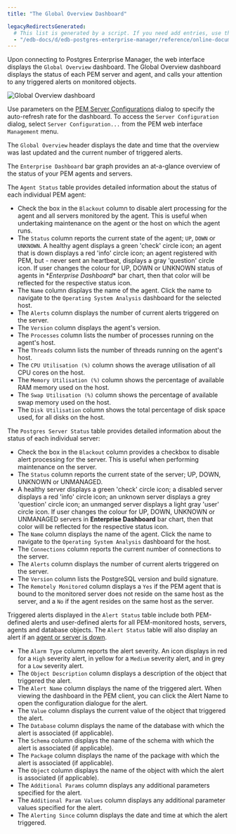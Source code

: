 ```yaml
---
title: "The Global Overview Dashboard"

legacyRedirectsGenerated:
  # This list is generated by a script. If you need add entries, use the `legacyRedirects` key.
  - "/edb-docs/d/edb-postgres-enterprise-manager/reference/online-documentation/8.0/global_overview_dashboard.html"
---
```


<div id="global_overview_dashboard" class="registered_link"></div>

Upon connecting to Postgres Enterprise Manager, the web interface displays the `Global Overview` dashboard. The Global Overview dashboard displays the status of each PEM server and agent, and calls your attention to any triggered alerts on monitored objects.

![Global Overview dashboard](../../images/global_overview.png)

Use parameters on the [PEM Server Configurations](../02_pem_server_config/#pem_server_config) dialog to specify the auto-refresh rate for the dashboard. To access the `Server Configuration` dialog, select `Server Configuration...` from the PEM web interface `Management` menu.

The `Global Overview` header displays the date and time that the overview was last updated and the current number of triggered alerts.

The `Enterprise Dashboard` bar graph provides an at-a-glance overview of the status of your PEM agents and servers.

The `Agent Status` table provides detailed information about the status of each individual PEM agent:

-   Check the box in the `Blackout` column to disable alert processing for the agent and all servers monitored by the agent. This is useful when undertaking maintenance on the agent or the host on which the agent runs.
-   The `Status` column reports the current state of the agent; `UP`, `DOWN` or `UNKNOWN`. A healthy agent displays a green 'check' circle icon; an agent that is down displays a red 'info' circle icon; an agent registered with PEM, but - never sent an heartbeat, displays a gray 'question' circle icon. If user changes the colour for UP, DOWN or UNKNOWN status of agents in \**Enterprise Dashboard*\* bar chart, then that color will be reflected for the respective status icon.
-   The `Name` column displays the name of the agent. Click the name to navigate to the `Operating System Analysis` dashboard for the selected host.
-   The `Alerts` column displays the number of current alerts triggered on the server.
-   The `Version` column displays the agent's version.
-   The `Processes` column lists the number of processes running on the agent's host.
-   The `Threads` column lists the number of threads running on the agent's host.
-   The `CPU Utilisation (%)` column shows the average utilisation of all CPU cores on the host.
-   The `Memory Utilisation (%)` column shows the percentage of available RAM memory used on the host.
-   The `Swap Utilisation (%)` column shows the percentage of available swap memory used on the host.
-   The `Disk Utilisation` column shows the total percentage of disk space used, for all disks on the host.

The `Postgres Server Status` table provides detailed information about the status of each individual server:

-   Check the box in the `Blackout` column provides a checkbox to disable alert processing for the server. This is useful when performing maintenance on the server.
-   The `Status` column reports the current state of the server; UP, DOWN, UNKNOWN or UNMANAGED.
-   A healthy server displays a green 'check' circle icon; a disabled server displays a red 'info' circle icon; an unknown server displays a grey 'question' circle icon; an unmanged server displays a light gray 'user' circle icon. If user changes the colour for UP, DOWN, UNKNOWN or UNMANAGED servers in **Enterprise Dashboard** bar chart, then that color will be reflected for the respective status icon.
-   The `Name` column displays the name of the agent. Click the name to navigate to the `Operating System Analysis` dashboard for the host.
-   The `Connections` column reports the current number of connections to the server.
-   The `Alerts` column displays the number of current alerts triggered on the server.
-   The `Version` column lists the PostgreSQL version and build signature.
-   The `Remotely Monitored` column displays a `Yes` if the PEM agent that is bound to the monitored server does not reside on the same host as the server, and a `No` if the agent resides on the same host as the server.

Triggered alerts displayed in the `Alert Status` table include both PEM-defined alerts and user-defined alerts for all PEM-monitored hosts, servers, agents and database objects. The `Alert Status` table will also display an alert if an [agent or server is down](../../02_toc_pem_agent/03_pem_agent_start_pem_agent/#pem_agent_start_pem_agent).

-   The `Alarm Type` column reports the alert severity. An icon displays in red for a `High` severity alert, in yellow for a `Medium` severity alert, and in grey for a `Low` severity alert.
-   The `Object Description` column displays a description of the object that triggered the alert.
-   The `Alert Name` column displays the name of the triggered alert. When viewing the dashboard in the PEM client, you can click the Alert Name to open the configuration dialogue for the alert.
-   The `Value` column displays the current value of the object that triggered the alert.
-   The `Database` column displays the name of the database with which the alert is associated (if applicable).
-   The `Schema` column displays the name of the schema with which the alert is associated (if applicable).
-   The `Package` column displays the name of the package with which the alert is associated (if applicable).
-   The `Object` column displays the name of the object with which the alert is associated (if applicable).
-   The `Additional Params` column displays any additional parameters specified for the alert.
-   The `Additional Param Values` column displays any additional parameter values specified for the alert.
-   The `Alerting Since` column displays the date and time at which the alert triggered.
